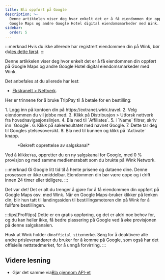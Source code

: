```yaml
---
title: Bli oppført på Google
description: >-
  Denne artikkelen viser deg hvor enkelt det er å få eiendommen din oppført på
  Google Maps og andre Google Hotel digital eiendomsmarkeder med Wink.
sidebar:
  order: 5
---
```


:::merknad
Hvis du ikke allerede har registrert eiendommen din på Wink, bør du[les dette først](/extranet/what-is-extranet).&#x20;
:::

Denne artikkelen viser deg hvor enkelt det er å få eiendommen din oppført på Google Maps og andre Google Hotel digital eiendomsmarkeder med Wink.

Det anbefales at du allerede har lest:

* [Ekstranett > Nettverk](/extranet/network/).

Her er trinnene for å bruke TripPay til å betale for en bestilling:

<Steps>
  1. Logg inn på kontoen din på https://extranet.wink.travel.
  2. Velg eiendommen du vil jobbe med.
  3. Klikk på Distribusjon > Utforsk nettverk fra hovednavigasjonslinjen.
  4. Bla ned til `Affiliates`.
  5. I `Name` filtrer, skriv inn `Google`.
  6. Klikk på søkeresultatet med navnet Google.
  7. Dette tar deg til Googles ytelsesoversikt.
  8. Bla ned til bunnen og klikk på `Activate` knapp.
</Steps>


<figure>
  <CloudinaryImage width="700" height="404" resize="scale" quality="best" alt="Opprett salgskanal" src="academy/create-sales-channel" errorImage="noimage_opaque_nyrtl0.png" />

  <figcaption>*Bekreft opprettelse av salgskanal*</figcaption>
</figure>


Ved å klikke`Yes`, oppretter du en ny salgskanal for Google, med 0 % provisjon og med samme medlemsrabatt som du brukte på Wink Network.

:::merknad
Gi Google litt tid til å hente prisene og dataene dine. Denne prosessen er ikke umiddelbar. Eiendommen din bør være oppe og i drift innen 24 timer eller tidligere.
:::

Det var det! Det er alt du trenger å gjøre for å få eiendommen din oppført på Google Maps osv. med Wink. Når en Google Maps-bruker klikker på lenken din, blir hun tatt til landingssiden til bestillingsmotoren din på Wink for å fullføre bestillingen.

:::tips\[Profftips]
Dette er en gratis oppføring, og det er aldri noe behov for, og du kan heller ikke, få bedre plassering på Google ved å øke provisjonen på denne salgskanalen.

Husk at Wink holder din`official site`merke. Sørg for å deaktivere alle andre prisleverandører du bruker for å komme på Google, som også har det offisielle nettstedmerket, for å unngå forvirring.
:::

## Videre lesning

* Gjør det samme via[Bla gjennom API-et](/developers/apis/#distribution-api)


